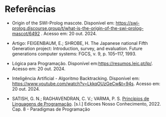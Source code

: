 # Referências

- Origin of the SWI-Prolog mascote. Disponível em: https://swi-prolog.discourse.group/t/what-is-the-origin-of-the-swi-prolog-mascot/6492 . Acesso em: 20 out. 2024.  

- Artigo: FEIGENBAUM, E.; SHROBE, H. The Japanese national Fifth Generation project: Introduction, survey, and evaluation. Future generations computer systems: FGCS, v. 9, p. 105–117, 1993.  

- Lógica para Programação. Disponível em:https://resumos.leic.pt/lp/.  Acesso em: 20 out. 2024.  

- Inteligência Artificial - Algoritmo Backtracking.  Disponível em: https://www.youtube.com/watch?v=LkkqOUzGeCw&t=94s. Acesso em: 20 out. 2024.

- SATISH, G. N.; RAGHAVENDRAN, C. V.; VARMA, P. S. [Princípios de Linguagens de Programação](https://www.amazon.com.br/Princ%C3%ADpios-Linguagens-Programa%C3%A7%C3%A3o-Cristina-Vieira/dp/8521203225). [s.l.] Edicoes Nosso Conhecimento, 2022. Cap. 8 - Paradigmas de Programação
